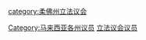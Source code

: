 [[category:柔佛州立法议会|category:柔佛州立法议会]]
[[Category:马来西亚各州议员|Category:马来西亚各州议员]]
[[Category:柔佛州政治人物|立法议会议员]]